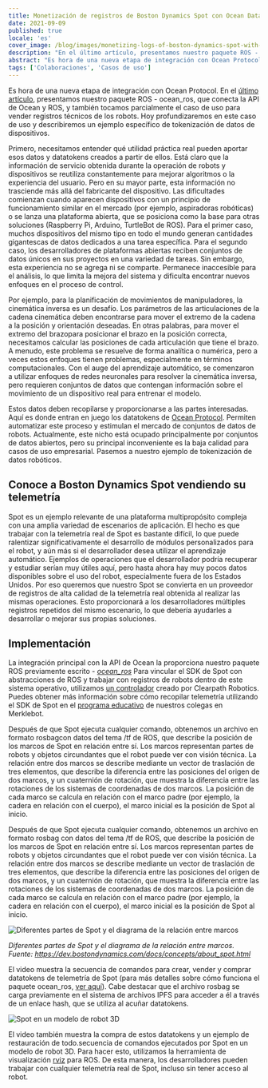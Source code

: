 ```yaml
---
title: Monetización de registros de Boston Dynamics Spot con Ocean Datatokens
date: 2021-09-09
published: true
locale: 'es'
cover_image: /blog/images/monetizing-logs-of-boston-dynamics-spot-with-ocean-datatokens/Robonomics_Ocean_p3_blog.jpg
description: "En el último artículo, presentamos nuestro paquete ROS - ocean_ros, que conecta la API de Ocean y ROS, y también tocamos parcialmente el caso de uso para vender registros técnicos de los robots. Hoy profundizaremos en este caso de uso y describiremos un ejemplo específico de tokenización de datos de dispositivos."
abstract: "Es hora de una nueva etapa de integración con Ocean Protocol."
tags: ['Colaboraciones', 'Casos de uso']
---
```


Es hora de una nueva etapa de integración con Ocean Protocol. En el [último artículo](/blog/ocean-protocol-p-2/), presentamos nuestro paquete ROS - ocean_ros, que conecta la API de Ocean y ROS, y también tocamos parcialmente el caso de uso para vender registros técnicos de los robots. Hoy profundizaremos en este caso de uso y describiremos un ejemplo específico de tokenización de datos de dispositivos.

Primero, necesitamos entender qué utilidad práctica real pueden aportar esos datos y datatokens creados a partir de ellos. Está claro que la información de servicio obtenida durante la operación de robots y dispositivos se reutiliza constantemente para mejorar algoritmos o la experiencia del usuario. Pero en su mayor parte, esta información no trasciende más allá del fabricante del dispositivo. Las dificultades comienzan cuando aparecen dispositivos con un principio de funcionamiento similar en el mercado (por ejemplo, aspiradoras robóticas) o se lanza una plataforma abierta, que se posiciona como la base para otras soluciones (Raspberry Pi, Arduino, TurtleBot de ROS). Para el primer caso, muchos dispositivos del mismo tipo en todo el mundo generan cantidades gigantescas de datos dedicados a una tarea específica. Para el segundo caso, los desarrolladores de plataformas abiertas reciben conjuntos de datos únicos en sus proyectos en una variedad de tareas. Sin embargo, esta experiencia no se agrega ni se comparte. Permanece inaccesible para el análisis, lo que limita la mejora del sistema y dificulta encontrar nuevos enfoques en el proceso de control.

Por ejemplo, para la planificación de movimientos de manipuladores, la cinemática inversa es un desafío. Los parámetros de las articulaciones de la cadena cinemática deben encontrarse para mover el extremo de la cadena a la posición y orientación deseadas. En otras palabras, para mover el extremo del brazopara posicionar el brazo en la posición correcta, necesitamos calcular las posiciones de cada articulación que tiene el brazo. A menudo, este problema se resuelve de forma analítica o numérica, pero a veces estos enfoques tienen problemas, especialmente en términos computacionales. Con el auge del aprendizaje automático, se comenzaron a utilizar enfoques de redes neuronales para resolver la cinemática inversa, pero requieren conjuntos de datos que contengan información sobre el movimiento de un dispositivo real para entrenar el modelo.

Estos datos deben recopilarse y proporcionarse a las partes interesadas. Aquí es donde entran en juego los datatokens de [Ocean Protocol](https://oceanprotocol.com/). Permiten automatizar este proceso y estimulan el mercado de conjuntos de datos de robots. Actualmente, este nicho está ocupado principalmente por conjuntos de datos abiertos, pero su principal inconveniente es la baja calidad para casos de uso empresarial. Pasemos a nuestro ejemplo de tokenización de datos robóticos.

## Conoce a Boston Dynamics Spot vendiendo su telemetría

Spot es un ejemplo relevante de una plataforma multipropósito compleja con una amplia variedad de escenarios de aplicación. El hecho es que trabajar con la telemetría real de Spot es bastante difícil, lo que puede ralentizar significativamente el desarrollo de módulos personalizados para el robot, y aún más si el desarrollador desea utilizar el aprendizaje automático. Ejemplos de operaciones que el desarrollador podría recuperar y estudiar serían muy útiles aquí, pero hasta ahora hay muy pocos datos disponibles sobre el uso del robot, especialmente fuera de los Estados Unidos. Por eso queremos que nuestro Spot se convierta en un proveedor de registros de alta calidad de la telemetría real obtenida al realizar las mismas operaciones. Esto proporcionará a los desarrolladores múltiples registros repetidos del mismo escenario, lo que debería ayudarles a desarrollar o mejorar sus propias soluciones.

## Implementación

La integración principal con la API de Ocean la proporciona nuestro paquete ROS previamente escrito - [*ocean_ros*](https://github.com/LoSk-p/ocean_ros) Para vincular el SDK de Spot con abstracciones de ROS y trabajar con registros de robots dentro de este sistema operativo, utilizamos [un controlador](https://clearpathrobotics.com/assets/guides/melodic/spot-ros/ros_setup.html) creado por Clearpath Robotics. Puedes obtener más información sobre cómo recopilar telemetría utilizando el SDK de Spot en el [programa educativo](https://spot-sdk.education/) de nuestros colegas en Merklebot.

Después de que Spot ejecuta cualquier comando, obtenemos un archivo en formato rosbagcon datos del tema /tf de ROS, que describe la posición de los marcos de Spot en relación entre sí. Los marcos representan partes de robots y objetos circundantes que el robot puede ver con visión técnica. La relación entre dos marcos se describe mediante un vector de traslación de tres elementos, que describe la diferencia entre las posiciones del origen de dos marcos, y un cuaternión de rotación, que muestra la diferencia entre las rotaciones de los sistemas de coordenadas de dos marcos. La posición de cada marco se calcula en relación con el marco padre (por ejemplo, la cadera en relación con el cuerpo), el marco inicial es la posición de Spot al inicio.

Después de que Spot ejecuta cualquier comando, obtenemos un archivo en formato rosbag con datos del tema /tf de ROS, que describe la posición de los marcos de Spot en relación entre sí. Los marcos representan partes de robots y objetos circundantes que el robot puede ver con visión técnica. La relación entre dos marcos se describe mediante un vector de traslación de tres elementos, que describe la diferencia entre las posiciones del origen de dos marcos, y un cuaternión de rotación, que muestra la diferencia entre las rotaciones de los sistemas de coordenadas de dos marcos. La posición de cada marco se calcula en relación con el marco padre (por ejemplo, la cadera en relación con el cuerpo), el marco inicial es la posición de Spot al inicio.

![Diferentes partes de Spot y el diagrama de la relación entre marcos](/blog/images/monetizing-logs-of-boston-dynamics-spot-with-ocean-datatokens/spot-scheme.png)

*Diferentes partes de Spot y el diagrama de la relación entre marcos. Fuente: https://dev.bostondynamics.com/docs/concepts/about_spot.html*

<YouTube id="https://youtu.be/6i9zYpCMzn8" posterQuality="max"/>

El video muestra la secuencia de comandos para crear, vender y comprar datatokens de telemetría de Spot (para más detalles sobre cómo funciona el paquete ocean_ros, [ver aquí](https://www.youtube.com/watch?v=Ssit8-u6dZY)). Cabe destacar que el archivo rosbag se carga previamente en el sistema de archivos IPFS para acceder a él a través de un enlace hash, que se utiliza al acuñar datatokens.

![Spot en un modelo de robot 3D](/blog/images/monetizing-logs-of-boston-dynamics-spot-with-ocean-datatokens/Spot-on-a-3D-robot-model.jpg)

El video también muestra la compra de estos datatokens y un ejemplo de restauración de todo.secuencia de comandos ejecutados por Spot en un modelo de robot 3D. Para hacer esto, utilizamos la herramienta de visualización [rviz](http://wiki.ros.org/rviz) para ROS. De esta manera, los desarrolladores pueden trabajar con cualquier telemetría real de Spot, incluso sin tener acceso al robot.